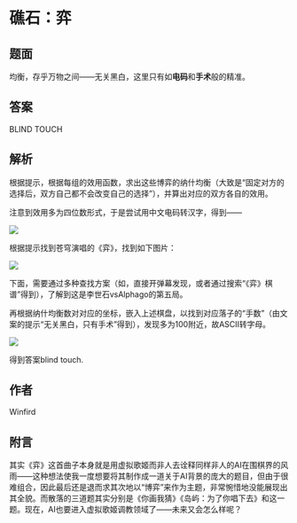 # 礁石：弈

## 题面

均衡，存乎万物之间——无关黑白，这里只有如**电码**和**手术**般的精准。

## 答案

<AnswerBlock>BLIND TOUCH</AnswerBlock>

## 解析

根据提示，根据每组的效用函数，求出这些博弈的纳什均衡（大致是“固定对方的选择后，双方自己都不会改变自己的选择”），并算出对应的双方各自的效用。

注意到效用多为四位数形式，于是尝试用中文电码转汉字，得到——

![](./08-jiao-shi-yi.assets/image_1.webp)

根据提示找到苍穹演唱的《弈》，找到如下图片：

![](./08-jiao-shi-yi.assets/image_3.webp)

下面，需要通过多种查找方案（如，直接开弹幕发现，或者通过搜索“《弈》棋谱”得到），了解到这是李世石vsAlphago的第五局。

再根据纳什均衡数对对应的坐标，嵌入上述棋盘，以找到对应落子的“手数”（由文案的提示“无关黑白，只有手术”得到），发现多为100附近，故ASCII转字母。

![](./08-jiao-shi-yi.assets/image_4.webp)

得到答案blind touch.

## 作者

Winfird

## 附言

其实《弈》这首曲子本身就是用虚拟歌姬而非人去诠释同样非人的AI在围棋界的风雨——这种想法使我一度想要将其制作成一道关于AI背景的庞大的题目，但由于很难组合，因此最后还是退而求其次地以“博弈”来作为主题，非常惋惜地没能展现出其全貌。而散落的三道题其实分别是《你画我猜》《岛屿：为了你唱下去》和这一题。现在，AI也要进入虚拟歌姬调教领域了——未来又会怎么样呢？
